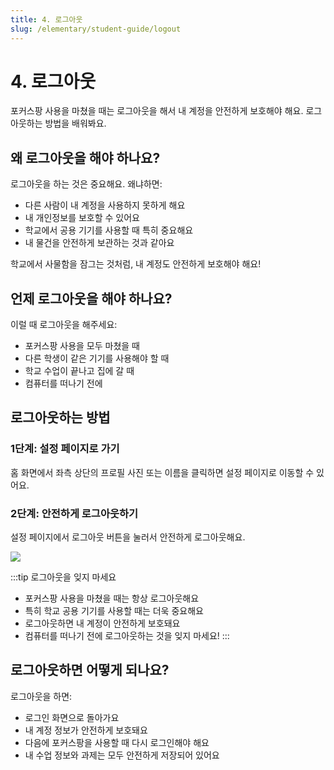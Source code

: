 ```yaml
---
title: 4. 로그아웃
slug: /elementary/student-guide/logout
---
```



# 4. 로그아웃

포커스팡 사용을 마쳤을 때는 로그아웃을 해서 내 계정을 안전하게 보호해야 해요. 로그아웃하는 방법을 배워봐요.

## 왜 로그아웃을 해야 하나요?

로그아웃을 하는 것은 중요해요. 왜냐하면:

- 다른 사람이 내 계정을 사용하지 못하게 해요
- 내 개인정보를 보호할 수 있어요
- 학교에서 공용 기기를 사용할 때 특히 중요해요
- 내 물건을 안전하게 보관하는 것과 같아요

학교에서 사물함을 잠그는 것처럼, 내 계정도 안전하게 보호해야 해요!

## 언제 로그아웃을 해야 하나요?

이럴 때 로그아웃을 해주세요:

- 포커스팡 사용을 모두 마쳤을 때
- 다른 학생이 같은 기기를 사용해야 할 때
- 학교 수업이 끝나고 집에 갈 때
- 컴퓨터를 떠나기 전에

## 로그아웃하는 방법

### 1단계: 설정 페이지로 가기

홈 화면에서 좌측 상단의 프로필 사진 또는 이름을 클릭하면 설정 페이지로 이동할 수 있어요.

### 2단계: 안전하게 로그아웃하기

설정 페이지에서 로그아웃 버튼을 눌러서 안전하게 로그아웃해요.

<Image src="/img/kr/elementary/student/12-01.jpg" size="lg" />

:::tip 로그아웃을 잊지 마세요

- 포커스팡 사용을 마쳤을 때는 항상 로그아웃해요
- 특히 학교 공용 기기를 사용할 때는 더욱 중요해요
- 로그아웃하면 내 계정이 안전하게 보호돼요
- 컴퓨터를 떠나기 전에 로그아웃하는 것을 잊지 마세요!
  :::

## 로그아웃하면 어떻게 되나요?

로그아웃을 하면:

- 로그인 화면으로 돌아가요
- 내 계정 정보가 안전하게 보호돼요
- 다음에 포커스팡을 사용할 때 다시 로그인해야 해요
- 내 수업 정보와 과제는 모두 안전하게 저장되어 있어요
